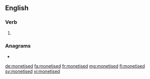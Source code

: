 ==English==

===Verb===
{{head|en|verb form}}

# {{en-past of|monetise}}

===Anagrams===
* {{l|en|moistened}}

[[de:monetised]]
[[fa:monetised]]
[[fr:monetised]]
[[mg:monetised]]
[[fi:monetised]]
[[sv:monetised]]
[[vi:monetised]]
